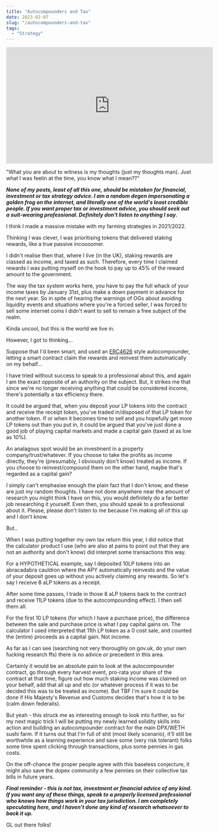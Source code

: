 ```yaml
---
title: "Autocompounders and Tax"
date: 2023-02-07
slug: "/autocompounders-and-tax"
tags:
  - "Strategy"
---
```


<iframe width="560" height="315" src="https://www.youtube-nocookie.com/embed/cY_-GbttlhA" title="YouTube video player" frameborder="0" allow="accelerometer; autoplay; clipboard-write; encrypted-media; gyroscope; picture-in-picture; web-share" allowfullscreen></iframe>

"What you are about to witness is my thoughts (just my thoughts man). Just what I was feelin at the time, you know what I mean??"

***None of my posts, least of all this one, should be mistaken for financial, investment or tax strategy advice. I am a random degen impersonating a golden frog on the internet, and literally one of the world's least credible people. If you want proper tax or investment advice, you should seek out a suit-wearing professional. Definitely don't listen to anything I say.***

I think I made a massive mistake with my farming strategies in 2021/2022.

Thinking I was clever, I was prioritising tokens that delivered staking rewards, like a true passive incoooomer.

I didn't realise then that, where I live (in the UK), staking rewards are classed as income, and taxed as such. Therefore, every time I claimed rewards I was putting myself on the hook to pay up to 45% of the reward amount to the government. 

The way the tax system works here, you have to pay the full whack of your income taxes by January 31st, plus make a down payment in advance for the next year. So in spite of hearing the warnings of OGs about avoiding liquidity events and situations where you're a forced seller, I was forced to sell some internet coins I didn't want to sell to remain a free subject of the realm.

Kinda uncool, but this is the world we live in.

However, I got to thinking...

Suppose that I'd been smart, and used an [ERC4626](https://ethereum.org/en/developers/docs/standards/tokens/erc-4626/) style autocompounder, letting a smart contract claim the rewards and reinvest them automatically on my behalf...

I have tried without success to speak to a professional about this, and again I am the exact opposite of an authority on the subject. But, it strikes me that since we're no longer receiving anything that could be considered income, there's potentially a tax efficiency there.

It could be argued that, when you deposit your LP tokens into the contract and receive the receipt token, you've traded in/disposed of that LP token for another token. If or when it becomes time to sell and you hopefully get more LP tokens out than you put in, it could be argued that you've just done a good job of playing capital markets and made a capital gain (taxed at as low as 10%).

An analagous spot would be an investment in a property company/trust/whatever. If you choose to take the profits as income directly, they're (presumably, I obviously don't know) treated as income. If you choose to reinvest/compound them on the other hand, maybe that's regarded as a capital gain? 

I simply can't emphasise enough the plain fact that I don't know, and these are just my random thoughts. I have not done anywhere near the amount of research you might think I have on this, you would definitely do a far better job researching it yourself. Even then, you should speak to a professional about it. Please, please don't listen to me because I'm making all of this up and I don't know. 

But..

When I was putting together my own tax return this year, I did notice that the calculator product I use (who are also at pains to point out that they are not an authority and don't know) did interpret some transactions this way. 

For a HYPOTHETICAL example, say I deposited 10LP tokens into an abracadabra cauldron where the APY automatically reinvests and the value of your deposit goes up without you actively claiming any rewards. So let's say I receive 8 aLP tokens as a receipt. 

After some time passes, I trade in those 8 aLP tokens back to the contract and receive 11LP tokens (due to the autocompounding effect). I then sell them all.

For the first 10 LP tokens (for which I have a purchase price), the difference between the sale and purchase price is what I pay capital gains on. The calculator I used interpreted that 11th LP token as a 0 cost sale, and counted the (entire) proceeds as a capital gain. Not income.

As far as I can see (searching not very thoroughly on gov.uk, do your own fucking research ffs) there is no advice or precedent in this area. 

Certainly it would be an absolute pain to look at the autocompounder contract, go through every harvest event, pro-rata your share of the contract at that time, figure out how much staking income was claimed on your behalf, add that all up and etc (or whatever process if it was to be decided this was to be treated as income). But TBF I'm sure it could be done if His Majesty's Revenue and Customs decides that's how it is to be (calm down federalis).

But yeah - this struck me as interesting enough to look into further, so for my next magic trick I will be putting my newly learned solidity skills into action and building an autocompounder contract for the main DPX/WETH sushi farm. If it turns out that I'm full of shit (most likely scenario), it'll still be worthwhile as a learning experience and save some (very risk tolerant) folks some time spent clicking through transactions, plus some pennies in gas costs. 

On the off-chance the proper people agree with this baseless conjecture, it might also save the dopex community a few pennies on their collective tax bills in future years.

***Final reminder - this is not tax, investment or financial advice of any kind. If you want any of these things, speak to a properly licensed professional who knows how things work in your tax jurisdiction. I am completely speculating here, and I haven't done any kind of research whatsoever to back it up.***

GL out there folks!